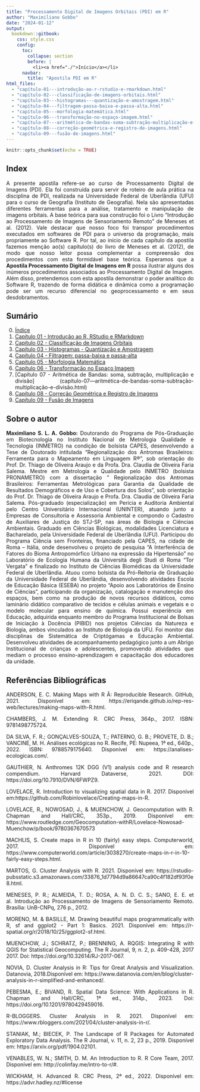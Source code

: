 ---
title: "Processamento Digital de Imagens Orbitais (PDI) em R"
author: "Maximiliano Gobbo"
date: "2024-01-12"
output:
  bookdown::gitbook:
    css: style.css
    config:
      toc:
        collapse: section
        before: | 
          <li><a href="./">Início</a></li>
      navbar:
        title: "Apostila PDI em R"
html_files:
  - "capítulo-01---introdução-ao-r-rstudio-e-rmarkdown.html"
  - "capítulo-02---classificação-de-imagens-orbitais.html"
  - "capítulo-03---histogramas---quantização-e-amostragem.html"
  - "capítulo-04---filtragem-passa-baixa-e-passa-alta.html"
  - "capítulo-05---morfologia-matemática.html"
  - "capítulo-06---transformação-no-espaço-imagem.html"
  - "capítulo-07---aritmética-de-bandas-soma-subtração-multiplicação-e-divisão.html"
  - "capítulo-08---correção-geométrica-e-registro-de-imagens.html"
  - "capítulo-09---fusão-de-imagens.html"
---

```{r setup, include=FALSE}
knitr::opts_chunk$set(echo = TRUE)
```

<div style="text-align: justify;">

# Index

A presente apostila refere-se ao curso de Processamento Digital de Imagens (PDI). Ela foi construída para servir de roteiro de aula prática na disciplina de PDI, realizada na Universidade Federal de Uberlândia (UFU) para o curso de Geografia (Instituto de Geografia). Nela são apresentadas diferentes ferramentas para a análise, tratamento e manipulação de imagens orbitais. A base teórica para sua construção foi o Livro “Introdução ao Processamento de Imagens de Sensoriamento Remoto” de Meneses et al. (2012). Vale destacar que nosso foco foi transpor procedimentos executados em softwares de PDI para o universo da programação, mais propriamente ao Software R. Por tal, ao início de cada capítulo da apostila fazemos menção ao(s) capítulo(s) do livro de Meneses et al. (2012), de modo que nosso leitor possa complementar a compreensão dos procedimentos com esta formidável base teórica. Esperamos que a **Apostila Processamento Digital de Imagens em R** possa ilustrar alguns dos inúmeros procedimentos associados ao Processamento Digital de Imagem. Além disso, pretendemos com esta apostila demonstrar o poder analítico do Software R, trazendo de forma didática e dinâmica como a programação pode ser um recurso diferencial no geoprocessamento e em seus desdobramentos. 

## Sumário

0. [Índice](index.html)
1. [Capítulo 01 - Introdução ao R, RStudio e RMarkdown](capítulo-01---introdução-ao-r-rstudio-e-rmarkdown.html)
2. [Capítulo 02 - Classificação de Imagens Orbitais](capítulo-02---classificação-de-imagens-orbitais.html)
3. [Capítulo 03 - Histogramas - Quantização e Amostragem](capítulo-03---histogramas---quantização-e-amostragem.html)
4. [Capítulo 04 - Filtragem: passa-baixa e passa-alta](capítulo-04---filtragem-passa-baixa-e-passa-alta.html)
5. [Capítulo 05 - Morfologia Matemática](capítulo-05---morfologia-matemática.html)
6. [Capítulo 06 - Transformação no Espaço Imagem](capítulo-06---transformação-no-espaço-imagem.html)
7. [Capítulo 07 - Aritmética de Bandas: soma, subtração, multiplicação e divisão] (capítulo-07---aritmética-de-bandas-soma-subtração-multiplicação-e-divisão.html)
8. [Capítulo 08 - Correção Geométrica e Registro de Imagens](capítulo-08---correção-geométrica-e-registro-de-imagens.html)
9. [Capítulo 09 - Fusão de Imagens](capítulo-09---fusão-de-imagens.html)


## Sobre o autor

**Maximliano S. L. A. Gobbo:** Doutorando do Programa de Pós-Graduação em Biotecnologia no Instituto Nacional de Metrologia Qualidade e Tecnologia (INMETRO) na condição de bolsista CAPES, desenvolvendo a Tese de Doutorado intitulada “Regionalização dos Antromas Brasileiros: Ferramenta para o Mapeamento em Linguagem R®”, sob orientação do Prof. Dr. Thiago de Oliveira Araujo e da Profa. Dra. Claudia de Oliveira Faria Salema. Mestre em Metrologia e Qualidade pelo INMETRO (bolsista PRONAMETRO) com a dissertação " Regionalização dos Antromas Brasileiros: Ferramentas Metrológicas para Garantia da Qualidade de Resultados Demográficos e de Uso e Cobertura dos Solos", sob orientação do Prof. Dr. Thiago de Oliveira Araujo e Profa. Dra. Claudia de Oliveira Faria Salema. Pós-graduado (especialização) em Perícia e Auditoria Ambiental pelo Centro Universitário Internacional (UNINTER), atuando junto a Empresas de Consultoria e Assessoria Ambiental e compondo o Cadastro de Auxiliares de Justiça do STJ-SP, nas áreas de Biologia e Ciências Ambientais. Graduado em Ciências Biológicas, modalidades Licenciatura e Bacharelado, pela Universidade Federal de Uberlândia (UFU). Participou do Programa Ciência sem Fronteiras, financiado pela CAPES, na cidade de Roma – Itália, onde desenvolveu o projeto de pesquisa “A Interferência de Fatores do Bioma Antropomórfico Urbano na expressão da Hipertensão” no Laboratório de Ecologia Humana da Università degli Studi di Roma “Tor Vergata” e finalizado no Instituto de Ciências Biomédicas da Universidade Federal de Uberlândia. Atuou como bolsista da Pró-Reitoria de Graduação da Universidade Federal de Uberlândia, desenvolvendo atividades Escola de Educação Básica (ESEBA) no projeto “Apoio aos Laboratórios de Ensino de Ciências”, participando da organização, catalogação e manutenção dos espaços, bem como na produção de novos recursos didáticos, como laminário didático comparativo de tecidos e células animais e vegetais e o modelo molecular para ensino de química. Possui experiência em Educação, adquirida enquanto membro do Programa Institucional de Bolsas de Iniciação à Docência (PIBID) nos projetos Ciências da Natureza e Biologia, ambos vinculados ao Instituto de Biologia da UFU. Foi monitor das disciplinas de Sistemática de Criptógamas e Educação Ambiental. Desenvolveu atividades de acompanhamento pedagógico junto a um Abrigo Institucional de crianças e adolescentes, promovendo atividades que mediam o processo ensino-aprendizagem e capacitação dos educadores da unidade.

## Referências Bibliográficas

ANDERSON, E. C. Making Maps with R Â: Reproducible Research. GitHub, 2021. Disponível em: https://eriqande.github.io/rep-res-web/lectures/making-maps-with-R.html.

CHAMBERS, J. M. Extending R. CRC Press, 364p., 2017. ISBN: 9781498775724.

DA SILVA, F. R.; GONÇALVES-SOUZA, T.; PATERNO, G. B.; PROVETE, D. B.; VANCINE, M. H. Análises ecológicas no R. Recife, PE: Nupeea, 1ª ed., 640p., 2022. ISBN: 9788579175640. Disponível em: https://analises-ecologicas.com/.

GAUTHIER, N. Anthromes 12K DGG (V1) analysis code and R research compendium. Harvard Dataverse, 2021. DOI: https://doi.org/10.7910/DVN/6FWPZ9.

LOVELACE, R. Introduction to visualizing spatial data in R. 2017. Disponível em:https://github.com/Robinlovelace/Creating-maps-in-R.

LOVELACE, R., NOWOSAD, J., & MUENCHOW, J. Geocomputation with R. Chapman and Hall/CRC, 353p., 2019. Disponível em: https://www.routledge.com/Geocomputation-withR/Lovelace-Nowosad-Muenchow/p/book/9780367670573

MACHLIS, S. Create maps in R in 10 (fairly) easy steps. Computerworld, 2017. Disponível em: https://www.computerworld.com/article/3038270/create-maps-in-r-in-10-fairly-easy-steps.html.

MARTOS, G. Cluster Analysis with R. 2021. Disponível em: https://rstudio-pubsstatic.s3.amazonaws.com/33876_1d7794d9a86647ca90c4f182df93f0e8.html.

MENESES, P. R.; ALMEIDA, T. D.; ROSA, A. N. D. C. S.; SANO, E. E. et al. Introdução ao Processamento de Imagens de Sensoriamento Remoto. Brasília: UnB-CNPq, 276 p., 2012.

MORENO, M. & BASILLE, M. Drawing beautiful maps programmatically with R, sf and ggplot2 - Part 1: Basics. 2021. Disponível em: https://r-spatial.org/r/2018/10/25/ggplot2-sf.html.

MUENCHOW, J.; SCHRATZ, P.; BRENNING, A. RQGIS: Integrating R with QGIS for Statistical Geocomputing. The R Journal, 9, n. 2, p. 409-428, 2017 2017. Doi: https://doi.org/10.32614/RJ-2017-067.

NOVIA, D. Cluster Analysis in R: Tips for Great Analysis and Visualization. Datanovia, 2018.Disponível em: https://www.datanovia.com/en/blog/cluster-analysis-in-r-simplified-and-enhanced/.

PEBESMA, E.; BIVAND, R. Spatial Data Science: With Applications in R. Chapman and Hall/CRC, 1ª ed., 314p., 2023. Doi: https://doi.org/10.1201/9780429459016.

R-BLOGGERS. Cluster Analysis in R. 2021. Disponível em: https://www.rbloggers.com/2021/04/cluster-analysis-in-r/.

STANIAK, M.; BIECEK, P. The Landscape of R Packages for Automated Exploratory Data Analysis. The R Journal, v. 11, n. 2, 23 p., 2019. Disponível em: https://arxiv.org/pdf/1904.02101.

VENABLES, W. N.; SMITH, D. M. An Introduction to R. R Core Team, 2017. Disponível em: http://colinfay.me/intro-to-r/#.

WICKHAM, H. Advanced R. CRC Press, 2ª ed., 2022. Disponível em: https://advr.hadley.nz/#license

</div>